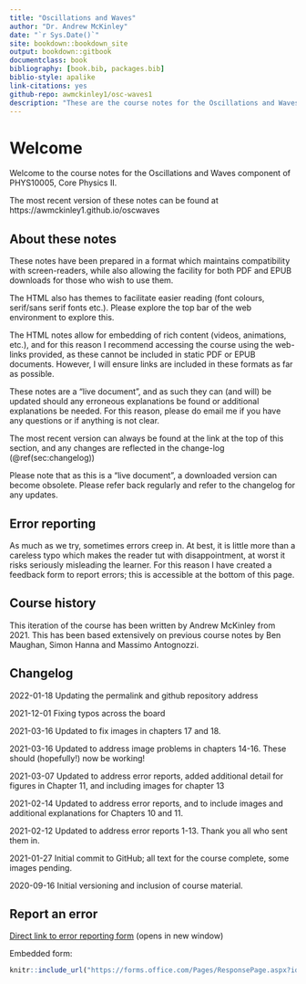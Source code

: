 ```yaml
---
title: "Oscillations and Waves"
author: "Dr. Andrew McKinley"
date: "`r Sys.Date()`"
site: bookdown::bookdown_site
output: bookdown::gitbook
documentclass: book
bibliography: [book.bib, packages.bib]
biblio-style: apalike
link-citations: yes
github-repo: awmckinley1/osc-waves1
description: "These are the course notes for the Oscillations and Waves component of PHYS10005 Core Physics II at the University of Bristol"
---
```


# Welcome {-}

Welcome to the course notes for the Oscillations and Waves component of PHYS10005, Core Physics II.

The most recent version of these notes can be found at https://awmckinley1.github.io/oscwaves

## About these notes {-}

These notes have been prepared in a format which maintains compatibility with screen-readers, while also allowing the facility for both PDF and EPUB downloads for those who wish to use them.

The HTML also has themes to facilitate easier reading (font colours, serif/sans serif fonts etc.). Please explore the top bar of the web environment to explore this.

The HTML notes allow for embedding of rich content (videos, animations, etc.), and for this reason I recommend accessing the course using the web-links provided, as these cannot be included in static PDF or EPUB documents. However, I will ensure links are included in these formats as far as possible.

These notes are a "live document", and as such they can (and will) be updated should any erroneous explanations be found or additional explanations be needed.  For this reason, please do email me if you have any questions or if anything is not clear.

The most recent version can always be found at the link at the top of this section, and any changes are reflected in the change-log (\@ref(sec:changelog))

Please note that as this is a "live document", a downloaded version can become obsolete.  Please refer back regularly and refer to the changelog for any updates.

## Error reporting {-}

As much as we try, sometimes errors creep in. At best, it is little more than a careless typo which makes the reader tut with disappointment, at worst it risks seriously misleading the learner.  For this reason I have created a feedback form to report errors; this is accessible at the bottom of this page.



## Course history {-}

This iteration of the course has been written by Andrew McKinley from 2021. This has been based extensively on previous course notes by Ben Maughan, Simon Hanna and Massimo Antognozzi.

## Changelog {.unnumbered #sec:changelog}

2022-01-18 Updating the permalink and github repository address

2021-12-01 Fixing typos across the board

2021-03-16 Updated to fix images in chapters 17 and 18.

2021-03-16 Updated to address image problems in chapters 14-16. These should (hopefully!) now be working!

2021-03-07 Updated to address error reports, added additional detail for figures in Chapter 11, and including images for chapter 13

2021-02-14 Updated to address error reports, and to include images and additional explanations for Chapters 10 and 11.

2021-02-12 Updated to address error reports 1-13. Thank you all who sent them in.

2021-01-27 Initial commit to GitHub; all text for the course complete, some images pending.

2020-09-16 Initial versioning and inclusion of course material.

<!-- ## To do list {-} -->

<!-- * Changelog section link needs fixed. -->
<!-- * Figures to be included (chapter 1) -->
<!-- * ~~Fix equation links in chapter 1 (not rendering correctly)~~ -->
<!--   * FIXED: Underscores can't be used in labels. -->
<!-- * Address KE/PE in wave travelling on spring (Section \@ref(sec:ch7-keofstringsegment)) -->
<!-- * Check formatting of bullet points including indents -->
<!-- * Show derivation of diffraction through a wide slit (Section \@ref(sec:ch13-singlewideslit)) -->
<!-- * Complete the multiple slit diffraction patterns (Section \@ref(sec:ch13-diffmultipleslits)) -->
<!-- * Resolve the resolution limit derivations (Section \@ref(sec:ch13-resolutionlimit)) -->
<!-- * Complete discussion of Fresnel equations (Section \@ref(sec:ch14-reflectionrefraction)) -->
<!-- * Animation of nodes in longitudinal waves (Section \@ref(sec:ch10-pipesandwindinstruments)) -->
<!-- * Power spectra of musical instruments (Section \@ref(sec:ch11-harmonicwavemakeup1)) -->

## Report an error {-}

<a href="https://forms.office.com/Pages/ResponsePage.aspx?id=MH_ksn3NTkql2rGM8aQVGw1yScBaQcNOv7s3v-nTRHhUNTNKV0E2Wk9RTDQxMkdHOFBWUjdGRkxUUy4u" target="_blank">Direct link to error reporting form</a> (opens in new window)

Embedded form:

```r
knitr::include_url("https://forms.office.com/Pages/ResponsePage.aspx?id=MH_ksn3NTkql2rGM8aQVGw1yScBaQcNOv7s3v-nTRHhUNTNKV0E2Wk9RTDQxMkdHOFBWUjdGRkxUUy4u")
```


<!-- # Prerequisites -->

<!-- This is a _sample_ book written in **Markdown**. You can use anything that Pandoc's Markdown supports, e.g., a math equation $a^2 + b^2 = c^2$. -->

<!-- The **bookdown** package can be installed from CRAN or Github: -->

<!-- ```{r eval=FALSE} -->
<!-- install.packages("bookdown") -->
<!-- # or the development version -->
<!-- # devtools::install_github("rstudio/bookdown") -->
<!-- ``` -->

<!-- Remember each Rmd file contains one and only one chapter, and a chapter is defined by the first-level heading `#`. -->

<!-- To compile this example to PDF, you need XeLaTeX. You are recommended to install TinyTeX (which includes XeLaTeX): <https://yihui.name/tinytex/>. -->

<!-- ```{r include=FALSE} -->
<!-- # automatically create a bib database for R packages -->
<!-- knitr::write_bib(c( -->
<!--   .packages(), 'bookdown', 'knitr', 'rmarkdown' -->
<!-- ), 'packages.bib') -->
<!-- ``` -->
